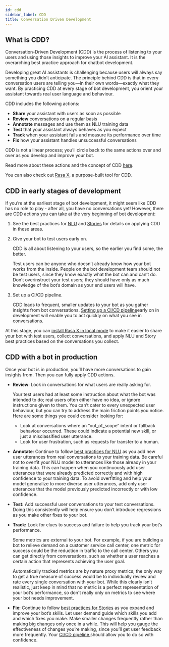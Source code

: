 ```yaml
---
id: cdd
sidebar_label: CDD
title: Conversation Driven Development
---
```


## What is CDD?

Conversation-Driven Development (CDD) is the process of listening to your users and using those insights to improve your AI assistant. It is the overarching best practice approach for chatbot development. 

Developing great AI assistants is challenging because users will always say something you didn’t anticipate. The principle behind CDD is that in every conversation users are telling you—in their own words—exactly what they want. By practicing CDD at every stage of bot development, you orient your assistant towards real user language and behaviour.

CDD includes the following actions:

*   **Share** your assistant with users as soon as possible
*   **Review** conversations on a regular basis
*   **Annotate** messages and use them as NLU training data
*   **Test** that your assistant always behaves as you expect
*   **Track** when your assistant fails and measure its performance over time
*   **Fix** how your assistant handles unsuccessful conversations

CDD is not a linear process; you’ll circle back to the same actions over and over as you develop and improve your bot.

Read more about these actions and the concept of CDD [here](https://blog.rasa.com/conversation-driven-development-a-better-approach-to-building-ai-assistants/). 

You can also check out [Rasa X](x), a purpose-built tool for CDD. 

## CDD in early stages of development

If you’re at the earliest stage of bot development, it might seem like CDD has no role to play - after all, you have no conversations yet! However, there are CDD actions you can take at the very beginning of bot development:

1. See the best practices for [NLU](http://s) and [Stories](http://s) for details on applying CDD in these areas.
2. Give your bot to test users early on. 

    CDD is all about listening to your users, so the earlier you find some, the better. 

    Test users can be anyone who doesn’t already know how your bot works from the inside. People on the bot development team should not be test users, since they know exactly what the bot can and can’t do. Don’t overinstruct your test users; they should have only as much knowledge of the bot’s domain as your end users will have.

3. Set up a CI/CD pipeline.

    CDD leads to frequent, smaller updates to your bot as you gather insights from bot conversations. [Setting up a CI/CD pipeline](http://s)early on in development will enable you to act quickly on what you see in conversations.


At this stage, you can [install Rasa X in local mode](http://x) to make it easier to share your bot with test users, collect conversations, and apply NLU and Story best practices based on the conversations you collect.


## CDD with a bot in production 

Once your bot is in production, you’ll have more conversations to gain insights from. Then you can fully apply CDD actions.

*   **Review**: Look in conversations for what users are really asking for.

    Your test users had at least some instruction about what the bot was intended to do; real users often either have no idea, or ignore instructions given to them. You can’t cater to every unexpected user behaviour, but you can try to address the main friction points you notice. Here are some things you could consider looking for:

    *   Look at conversations where an “out_of_scope” intent or fallback behaviour occurred. These could indicate a potential new skill, or just a misclassified user utterance.
    *   Look for user frustration, such as requests for transfer to a human.

*   **Annotate**: Continue to follow [best practices for NLU](http://s) as you add new user utterances from real conversations to your training data. Be careful not to overfit your NLU model to utterances like those already in your training data. This can happen when you continuously add user utterances that were already predicted correctly and with high confidence to your training data.  To avoid overfitting and help your model generalize to more diverse user utterances, add only user utterances that the model previously predicted incorrectly or with low confidence. 

*   **Test:** Add successful user conversations to your test conversations. Doing this consistently will help ensure you don’t introduce regressions as you make other fixes to your bot. 

*   **Track:** Look for clues to success and failure to help you track your bot’s performance.

    Some metrics are external to your bot. For example, if you are building a bot to relieve demand on a customer service call center, one metric for success could be the reduction in traffic to the call center. Others you can get directly from conversations, such as whether a user reaches a certain action that represents achieving the user goal.

    Automatically tracked metrics are by nature proxy metrics; the only way to get a true measure of success would be to individually review and rate every single conversation with your bot. While this clearly isn’t realistic, just keep in mind that no metric is a perfect representation of your bot’s performance, so don't really only on metrics to see where your bot needs improvement.

*   **Fix:** Continue to follow [best practices for Stories](http://s) as you expand and improve your bot’s skills. Let user demand guide which skills you add and which fixes you make. Make smaller changes frequently rather than making big changes only once in a while. This will help you gauge the effectiveness of changes you’re making, since you’ll get user feedback more frequently. Your [CI/CD pipeline ](http://c) should allow you to do so with confidence.

